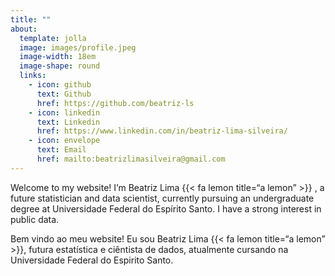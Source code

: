 ```yaml
---
title: ""
about: 
  template: jolla
  image: images/profile.jpeg
  image-width: 18em
  image-shape: round
  links: 
    - icon: github
      text: Github
      href: https://github.com/beatriz-ls
    - icon: linkedin
      text: Linkedin
      href: https://www.linkedin.com/in/beatriz-lima-silveira/
    - icon: envelope
      text: Email
      href: mailto:beatrizlimasilveira@gmail.com
---
```


::: {.content-visible when-profile="english"}
Welcome to my website! I'm Beatriz Lima {{< fa lemon title="a lemon" >}} , a future statistician and data scientist, currently pursuing an undergraduate degree at Universidade Federal do Espírito Santo. I have a strong interest in public data.
:::

::: {.content-visible when-profile="portugues"}
Bem vindo ao meu website! Eu sou Beatriz Lima {{< fa lemon title="a lemon" >}}, futura estatística e ciêntista de dados, atualmente cursando na Universidade Federal do Espirito Santo.
:::